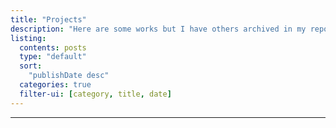 ```yaml
---
title: "Projects"
description: "Here are some works but I have others archived in my repositories."
listing:
  contents: posts
  type: "default"
  sort:
    "publishDate desc"
  categories: true
  filter-ui: [category, title, date]
---
```


------------------------------------------------------------------------
